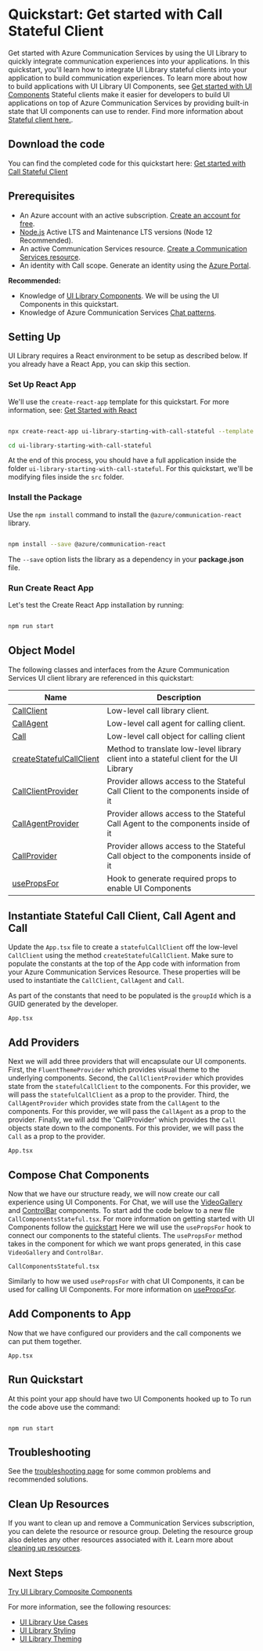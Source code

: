 
<Meta id="quickstarts-statefulcallclient" title="Stateful Client/Get Started (Call) " />

# Quickstart: Get started with Call Stateful Client

Get started with Azure Communication Services by using the UI Library to quickly integrate communication experiences into your applications.
In this quickstart, you'll learn how to integrate UI Library stateful clients into your application to build communication experiences.
To learn more about how to build applications with UI Library UI Components, see [Get started with UI Components](./?path=/docs/quickstarts-uicomponents--page)
Stateful clients make it easier for developers to build UI applications on top of Azure Communication Services by providing built-in state that UI components can use to render.
Find more information about [Stateful client here.](./?path=/docs/statefulclient-overview--page).

## Download the code

You can find the completed code for this quickstart here: [Get started with Call Stateful Client](https://github.com/Azure-Samples/communication-services-javascript-quickstarts/tree/main/ui-library-starting-with-calling-stateful)

## Prerequisites

- An Azure account with an active subscription. [Create an account for free](https://azure.microsoft.com/free/?WT.mc_id=A261C142F).
- [Node.js](https://nodejs.org/) Active LTS and Maintenance LTS versions (Node 12 Recommended).
- An active Communication Services resource. [Create a Communication Services resource](https://docs.microsoft.com/azure/communication-services/quickstarts/create-communication-resource?tabs=windows&pivots=platform-azp).
- An identity with Call scope. Generate an identity using the [Azure Portal](https://docs.microsoft.com/azure/communication-services/quickstarts/identity/quick-create-identity).

**Recommended:**

- Knowledge of [UI Library Components](./?path=/story/quickstarts-uicomponents--page). We will be using the UI Components in this quickstart.
- Knowledge of Azure Communication Services [Chat patterns](https://docs.microsoft.com/azure/communication-services/concepts/chat/concepts).

## Setting Up

UI Library requires a React environment to be setup as described below. If you already have a React App, you can skip this section.

### Set Up React App

We'll use the `create-react-app` template for this quickstart. For more information, see: [Get Started with React](https://reactjs.org/docs/create-a-new-react-app.html)

```bash

npx create-react-app ui-library-starting-with-call-stateful --template typescript

cd ui-library-starting-with-call-stateful

```

At the end of this process, you should have a full application inside the folder `ui-library-starting-with-call-stateful`.
For this quickstart, we'll be modifying files inside the `src` folder.

### Install the Package

Use the `npm install` command to install the `@azure/communication-react` library.

```bash

npm install --save @azure/communication-react

```

The `--save` option lists the library as a dependency in your **package.json** file.

### Run Create React App

Let's test the Create React App installation by running:

```bash

npm run start

```

## Object Model

The following classes and interfaces from the Azure Communication Services UI client library are referenced in this quickstart:

| Name                                                                                                                                                              | Description                                                                            |
| ----------------------------------------------------------------------------------------------------------------------------------------------------------------- | -------------------------------------------------------------------------------------- |
| [CallClient](https://docs.microsoft.com/javascript/api/azure-communication-services/@azure/communication-calling/callclient?view=azure-communication-services-js) | Low-level call library client.                                                         |
| [CallAgent](https://docs.microsoft.com/javascript/api/azure-communication-services/@azure/communication-calling/callagent?view=azure-communication-services-js)   | Low-level call agent for calling client.                                               |
| [Call](https://docs.microsoft.com/javascript/api/azure-communication-services/@azure/communication-calling/call?view=azure-communication-services-js)             | Low-level call object for calling client                                               |
| [createStatefulCallClient](./?path=/story/statefulclient-overview--page)                                                                                          | Method to translate low-level library client into a stateful client for the UI Library |
| [CallClientProvider](./?path=/story/statefulclient-reacthooks-setup--page)                                                                                        | Provider allows access to the Stateful Call Client to the components inside of it      |
| [CallAgentProvider](./?path=/story/statefulclient-reacthooks-setup--page)                                                                                         | Provider allows access to the Stateful Call Agent to the components inside of it       |
| [CallProvider](./?path=/story/statefulclient-reacthooks-setup--page)                                                                                              | Provider allows access to the Stateful Call object to the components inside of it      |
| [usePropsFor](./?path=/story/statefulclient-reacthooks-usepropsfor--page)                                                                                         | Hook to generate required props to enable UI Components                                |

## Instantiate Stateful Call Client, Call Agent and Call

Update the `App.tsx` file to create a `statefulCallClient` off the low-level `CallClient` using the method `createStatefulCallClient`.
Make sure to populate the constants at the top of the App code with information from your Azure Communication Services Resource.
These properties will be used to instantiate the `CallClient`, `CallAgent` and `Call`.

As part of the constants that need to be populated is the `groupId` which is a GUID generated by the developer.

`App.tsx`

<Source code={CallAppStateful} />

## Add Providers

Next we will add three providers that will encapsulate our UI components.
First, the `FluentThemeProvider` which provides visual theme to the underlying components.
Second, the `CallClientProvider` which provides state from the `statefulCallClient` to the components.
For this provider, we will pass the `statefulCallClient` as a prop to the provider.
Third, the `CallAgentProvider` which provides state from the `CallAgent` to the components.
For this provider, we will pass the `CallAgent` as a prop to the provider.
Finally, we will add the 'CallProvider' which provides the `Call` objects state down to the components.
For this provider, we will pass the `Call` as a prop to the provider.

`App.tsx`

<Source code={CallAppStatefulProviders} />

## Compose Chat Components

Now that we have our structure ready, we will now create our call experience using UI Components.
For Chat, we will use the [VideoGallery](./?path=/story/ui-components-videogallery--video-gallery) and [ControlBar](./?path=/story/ui-components-controlbar--control-bar) components.
To start add the code below to a new file `CallComponentsStateful.tsx`.
For more information on getting started with UI Components follow the [quickstart](./?path=/story/quickstarts-uicomponents--page)
Here we will use the `usePropsFor` hook to connect our components to the stateful clients.
The `usePropsFor` method takes in the component for which we want props generated, in this case `VideoGallery` and `ControlBar`.

`CallComponentsStateful.tsx`

<Source code={CallComponentsStateful} />

Similarly to how we used `usePropsFor` with chat UI Components, it can be used for calling UI Components.
For more information on [usePropsFor](./?path=/story/statefulclient-reacthooks-usepropsfor--page).

## Add Components to App

Now that we have configured our providers and the call components we can put them together.

`App.tsx`

<Source code={CallAppStatefulComplete} />

## Run Quickstart

At this point your app should have two UI Components hooked up to
To run the code above use the command:

```console

npm run start

```

## Troubleshooting

See the [troubleshooting page](./?path=/story/troubleshooting--page) for some common problems and recommended solutions.

## Clean Up Resources

If you want to clean up and remove a Communication Services subscription, you can delete the resource or resource group.
Deleting the resource group also deletes any other resources associated with it.
Learn more about [cleaning up resources](https://docs.microsoft.com/azure/communication-services/quickstarts/create-communication-resource?tabs=windows&pivots=platform-azp#clean-up-resources).

## Next Steps

[Try UI Library Composite Components](./?path=/docs/quickstarts-composites--page)

For more information, see the following resources:

- [UI Library Use Cases](./?path=/story/use-cases--page)
- [UI Library Styling](./?path=/story/styling--page)
- [UI Library Theming](./?path=/story/theming--page)

